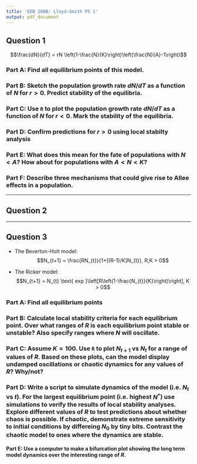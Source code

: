 ```yaml
---
title: 'EEB 200B: Lloyd-Smith PS 1'
output: pdf_document
---
```


## Question 1
\textsc{The logistic model of density density dependence assumes that the per capita growth rate of the population decreases linearly with increasing N. However, it is not necessarily true that per capita growth rates deecrease monotonically with N. Under some circumstances per capita growth rates may increase with N at very low densities, then decrease as densities become higher. This phenomenon is called the Allee effect. The following equation describes a continuous time population model with an Allee effect combined with logistic density dependance:}

$$\frac{dN}{dT} = rN \left(1-\frac{N}{K}\right)\left(\frac{N}{A}-1\right)$$

### Part A: Find all equilibrium points of this model.

### Part B: Sketch the population growth rate $dN/dT$ as a function of $N$ for $r > 0$. Predict stability of the equilibria.   

### Part C: Use `R` to plot the population growth rate $dN/dT$ as a function of $N$ for $r < 0$. Mark the stability of the equilibria. 

### Part D: Confirm predictions for $r > 0$ using local stabilty analysis 


### Part E: What does this mean for the fate of populations with $N < A$? How about for populations with $A < N < K$?  

### Part F: Describe three mechanisms that could give rise to Allee effects in a population.  

----------

## Question 2
\textsc{Briefly describe the logic underlying local stability analysis for nonlinear population models. What is the role of Taylor expansion? What is the relation to linear models of population growth? Why is it "local" stability analysis?}

------------

## Question 3
\textsc{Consider two discrete time models for population dynamics:}

- The Beverton-Holt model: 
$$N_{t+1} = \frac{RN_{t}}{1+[(R-1)/K]N_{t}}, R,K > 0$$

- The Ricker model:  
$$N_{t+1} = N_{t} \text{  exp }\left[R\left(1-\frac{N_{t}}{K}\right)\right], K > 0$$

### Part A: Find all equilibrium points 

### Part B:  Calculate local stability criteria for each equilibrium point. Over what ranges of $R$ is each equilibrium point stable or unstable? Also specify ranges where $N$ will oscillate.  

### Part C: Assume $K = 100$. Use `R` to plot $N_{t+1}$ vs $N_{t}$ for a range of values of $R$. Based on these plots, can the model display undamped oscillations or chaotic dynamics for any values of $R$? Why/not?

### Part D: Write a script to simulate dynamics of the model (i.e. $N_{t}$ vs $t$). For the largest equilibrium point (i.e. highest $N^{*}$) use simulations to verify the results of local stability analyses. Explore different values of $R$ to test predictions about whether chaos is possible. If chaotic, demonstrate extreme sensitivity to initial conditions by differeing $N_{0}$ by tiny bits. Contrast the chaotic model to ones where the dynamics are stable. 

#### Part E: Use a computer to make a bifurcation plot showing the long term model dynamics over the interesting range of $R$. 

